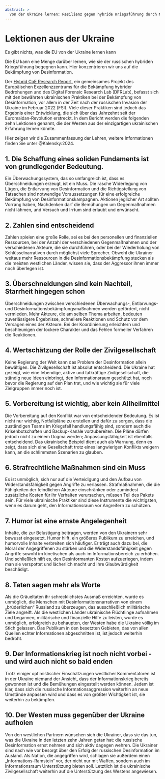 ```yaml
---
abstract: > 
  Von der Ukraine lernen: Resilienz gegen hybride Kriegsführung durch Menschen mit langjähriger Erfahrung
---
```


# Lektionen aus der Ukraine {.unnumbered #sec-intro-ualessons}

::: {.callout-caution title="Mythos"}
Es gibt nichts, was die EU von der Ukraine lernen kann
:::

::: {.callout-tip title="Wahrheit"}
Die EU kann eine Menge darüber lernen, wie sie der russischen hybriden Kriegsführung begegnen kann. Hier konzentrieren wir uns auf die Bekämpfung von Desinformation.
:::

Der [Hybrid CoE Research Report](https://dfrlab.org/2024/01/24/how-ukraine-fights-russian-disinformation-beehive-vs-mammoth), ein gemeinsames Projekt des Europäischen Exzellenzzentrums für die Bekämpfung hybrider Bedrohungen und des Digital Forensic Research Lab (DFRLab), befasst sich mit den bewährten ukrainischen Praktiken bei der Bekämpfung von Desinformation, vor allem in der Zeit nach der russischen Invasion der Ukraine im Februar 2022 (FSI). Viele dieser Praktiken sind jedoch das Ergebnis einer Entwicklung, die sich über das Jahrzehnt seit der Euromaidan-Revolution erstreckt. In dem Bericht werden die folgenden zehn Lektionen genannt, die der Westen aus der einzigartigen ukrainischen Erfahrung lernen könnte.

Hier zeigen wir die Zusammenfassung der Lehren, weitere Informationen finden Sie unter @Kalensky:2024.


## 1. Die Schaffung eines soliden Fundaments ist von grundlegender Bedeutung.

Ein Überwachungssystem, das so umfangreich ist, dass es Überschneidungen erzeugt, ist ein Muss. Die rasche Widerlegung von Lügen, die Entlarvung von Desinformation und die Richtigstellung von Tatsachen sind notwendige Voraussetzungen für eine erfolgreiche Bekämpfung von Desinformationskampagnen. Aktionen jeglicher Art sollten Vorrang haben, Nachdenken darf die Bemühungen um Gegenmaßnahmen nicht lähmen, und Versuch und Irrtum sind erlaubt und erwünscht.

## 2. Zahlen sind entscheidend

Zahlen spielen eine große Rolle, sei es bei den personellen und finanziellen Ressourcen, bei der Anzahl der verschiedenen Gegenmaßnahmen und der verschiedenen Akteure, die sie durchführen, oder bei der Wiederholung von Schlüsselnarrativen durch möglichst viele Sprecher. Obwohl die Ukrainer weitaus mehr Ressourcen in die Desinformationsbekämpfung stecken als die meisten westlichen Länder, wissen sie, dass der Aggressor ihnen immer noch überlegen ist.


## 3. Überschneidungen sind kein Nachteil, Starrheit hingegen schon

Überschneidungen zwischen verschiedenen Überwachungs-, Entlarvungs- und Desinformationsbekämpfungsmaßnahmen werden gefördert, nicht vermieden. Mehr Akteure, die am selben Thema arbeiten, bedeuten zuverlässigere Ergebnisse, schnellere Reaktionen und Schutz vor dem Versagen eines der Akteure. Bei der Koordinierung erleichtern und beschleunigen der lockere Charakter und das Fehlen formeller Verfahren die Reaktionen.

## 4. Wertschätzung der Rolle der Zivilgesellschaft

Keine Regierung der Welt kann das Problem der Desinformation allein bewältigen. Die Zivilgesellschaft ist absolut entscheidend. Die Ukraine hat gezeigt, wie eine lebendige, aktive und tatkräftige Zivilgesellschaft, die ständig neue Ideen einbringt, den Informationsraum geschützt hat, noch bevor die Regierung auf den Plan trat, und wie wichtig sie für viele Zielgruppen immer noch ist.

## 5. Vorbereitung ist wichtig, aber kein Allheilmittel

Die Vorbereitung auf den Konflikt war von entscheidender Bedeutung. Es ist nicht nur wichtig, Notfallpläne zu erstellen und dafür zu sorgen, dass die zuständigen Teams im Kriegsfall handlungsfähig sind, sondern auch die Krisenbotschaften und Backup-Kanäle vorzubereiten. Die Pläne dürfen jedoch nicht zu einem Dogma werden; Anpassungsfähigkeit ist ebenfalls entscheidend. Das ukrainische Beispiel dient auch als Warnung, denn es zeigt, dass sich eine Gesellschaft trotz eines langwierigen Konflikts weigern kann, an die schlimmsten Szenarien zu glauben.

## 6. Strafrechtliche Maßnahmen sind ein Muss

Es ist unmöglich, sich nur auf die Verteidigung und den Aufbau von Widerstandsfähigkeit gegen Angriffe zu verlassen. Strafmaßnahmen, die die Fähigkeiten der feindlichen Akteure einschränken oder zumindest zusätzliche Kosten für ihr Verhalten verursachen, müssen Teil des Pakets sein. Für viele ukrainische Praktiker sind diese Instrumente die wichtigsten, wenn es darum geht, den Informationsraum vor Angreifern zu schützen.

## 7. Humor ist eine ernste Angelegenheit

Inhalte, die zur Belustigung beitragen, werden von den Ukrainern sehr bewusst eingesetzt. Humor hilft, ein größeres Publikum zu erreichen, und humorvolle Inhalte verbreiten sich häufiger. Er trägt auch dazu bei, die Moral der Angegriffenen zu stärken und die Widerstandsfähigkeit gegen Angriffe sowohl im kinetischen als auch im Informationsbereich zu erhöhen. Und schließlich hilft es, den Desinformanten Kosten aufzuerlegen, indem man sie verspottet und lächerlich macht und ihre Glaubwürdigkeit beschädigt.

## 8. Taten sagen mehr als Worte

Als die Gräueltaten ihr schrecklichstes Ausmaß erreichten, wurde es unmöglich, die Menschen mit Desinformationsnarrativen von einem „brüderlichen“ Russland zu überzeugen, das ausschließlich militärische Ziele angreift. Als die westlichen Länder ukrainische Flüchtlinge aufnahmen und begannen, militärische und finanzielle Hilfe zu leisten, wurde es unmöglich, erfolgreich zu behaupten, der Westen habe die Ukraine völlig im Stich gelassen. Das Publikum in den besetzten Gebieten, das von allen Quellen echter Informationen abgeschnitten ist, ist jedoch weiterhin bedroht.

## 9. Der Informationskrieg ist noch nicht vorbei - und wird auch nicht so bald enden

Trotz einiger optimistischer Einschätzungen westlicher Kommentatoren ist in der Ukraine niemand der Ansicht, dass der Informationskrieg bereits gewonnen ist und die Bemühungen eingestellt werden können. Jedem ist klar, dass sich die russische Informationsaggression weiterhin an neue Umstände anpassen wird und dass es von größter Wichtigkeit ist, sie weiterhin zu bekämpfen.

## 10. Der Westen muss gegenüber der Ukraine aufholen

Von den westlichen Partnern wünschen sich die Ukrainer, dass sie das tun, was die Ukraine in den letzten zehn Jahren getan hat: die russische Desinformation ernst nehmen und sich aktiv dagegen wehren. Die Ukrainer sind nach wie vor besorgt über den Erfolg der russischen Desinformation im Ausland. Als Nation, die angegriffen wird, schlagen sie außerdem einen „Informations-Ramstein“ vor, der nicht nur mit Waffen, sondern auch im Informationsraum Unterstützung bieten soll. Letztlich ist die ukrainische Zivilgesellschaft weiterhin auf die Unterstützung des Westens angewiesen.

